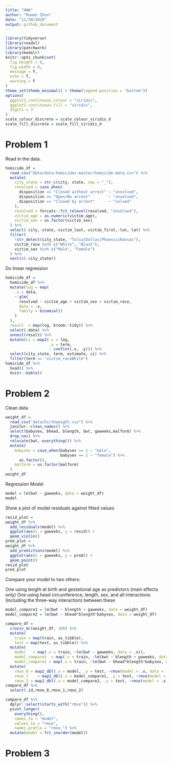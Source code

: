 ```yaml
---
title: "HW6"
author: "Ruwen Zhou"
date: "11/30/2020"
output: github_document
---
```


```r
library(tidyverse)
library(readxl)
library(patchwork)
library(modelr)
knitr::opts_chunk$set(
  fig.height = 6,
  fig.width = 8,
  message = F,
  echo = T,
  warning = F
)
theme_set(theme_minimal() + theme(legend.position = "bottom"))
options(
  ggplot2.continuous.colour = "viridis",
  ggplot2.continuous.fill = "viridis",
  digits = 3
)
scale_colour_discrete = scale_colour_viridis_d
scale_fill_discrete = scale_fill_viridis_d
```

# Problem 1

Read in the data.
```r
homicide_df =
  read_csv("data/data-homicides-master/homicide-data.csv") %>%
  mutate(
    city_state = str_c(city, state, sep = "_"),
    resolved = case_when(
      disposition == "Closed without arrest" ~ "unsolved",
      disposition == "Open/No arrest"        ~ "unsolved",
      disposition == "Closed by arrest"      ~ "solved"
    ),
    resolved = forcats::fct_relevel(resolved, "unsolved"),
    victim_age = as.numeric(victim_age),
    victim_sex = as.factor(victim_sex)
  ) %>%
  select(-city,-state,-victim_last,-victim_first,-lon,-lat) %>%
  filter(
    !str_detect(city_state, "Tulsa|Dallas|Phoenix|Kansas"),
    victim_race %in% c("White", "Black"),
    victim_sex %in% c("Male", "Female")
  ) %>%
  nest(c(-city_state))
```

Do linear regression
```r
homicide_df =
  homicide_df %>%
  mutate(log = map(
    .x = data,
    ~ glm(
      resolved ~ victim_age + victim_sex + victim_race,
      data = .x,
      family = binomial()
    )
  ),
  result  = map(log, broom::tidy)) %>%
  select(-data) %>%
  unnest(result) %>%
  mutate(ci = map2(.x = log,
                   .y = term,
                   ~ confint(.x, .y))) %>%
  select(city_state, term, estimate, ci) %>%
  filter(term == "victim_raceWhite")
homicide_df %>%
  head() %>%
  knitr::kable()
```

# Problem 2
Clean data
```r
weight_df =
  read_csv("data/birthweight.csv") %>%
  janitor::clean_names() %>%
  select(babysex, bhead, blength, bwt, gaweeks,malform) %>% 
  drop_na() %>% 
  relocate(bwt, everything()) %>% 
  mutate(
    babysex = case_when(babysex == 1 ~ "male",
                        babysex == 2 ~ "female") %>% 
      as.factor(),
    malform = as.factor(malform)
  )
weight_df
```
Regression Model
```r
model = lm(bwt ~ gaweeks, data = weight_df)
model
```
Show a plot of model residuals against fitted values 
```r
resid_plot =
weight_df %>% 
  add_residuals(model) %>% 
  ggplot(aes(x = gaweeks, y = resid)) + 
  geom_violin()
pred_plot =
weight_df %>% 
  add_predictions(model) %>% 
  ggplot(aes(x = gaweeks, y = pred)) + 
  geom_point()
resid_plot
pred_plot
```

Compare your model to two others:

One using length at birth and gestational age as predictors (main effects only)
One using head circumference, length, sex, and all interactions (including the three-way interaction) between these

```r
model_compare1 = lm(bwt ~ blength + gaweeks, data = weight_df)
model_compare2 = lm(bwt ~ bhead*blength*babysex, data = weight_df)
```

```r
compare_df =
  crossv_mc(weight_df, 100) %>% 
  mutate(
    train = map(train, as_tibble),
    test = map(test, as_tibble)) %>% 
  mutate(
    model   = map(.x = train, ~lm(bwt ~ gaweeks, data = .x)),
    model_compare1  = map(.x = train, ~lm(bwt ~ blength + gaweeks, data = .x)),
    model_compare2 = map(.x = train, ~lm(bwt ~ bhead*blength*babysex, data = as_tibble(.x)))) %>% 
  mutate(
    rmse_0 = map2_dbl(.x = model, .y = test, ~rmse(model = .x, data = .y)),
    rmse_1    = map2_dbl(.x = model_compare1, .y = test, ~rmse(model = .x, data = .y)),
    rmse_2 = map2_dbl(.x = model_compare2, .y = test, ~rmse(model = .x, data = .y)))
compare_df %>% 
  select(.id,rmse_0,rmse_1,rmse_2)
```
```r
compare_df %>% 
  dplyr::select(starts_with("rmse")) %>% 
  pivot_longer(
    everything(),
    names_to = "model", 
    values_to = "rmse",
    names_prefix = "rmse_") %>% 
  mutate(model = fct_inorder(model))
```

# Problem 3
```r

```











